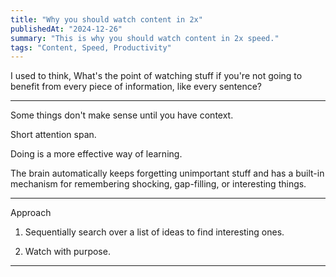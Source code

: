 ```yaml
---
title: "Why you should watch content in 2x"
publishedAt: "2024-12-26"
summary: "This is why you should watch content in 2x speed."
tags: "Content, Speed, Productivity"
---
```



I used to think, What's the point of watching stuff if you're not going to benefit from every piece of information, like every sentence?


---


Some things don't make sense until you have context.

Short attention span.

Doing is a more effective way of learning.

The brain automatically keeps forgetting unimportant stuff and has a built-in mechanism for remembering shocking, gap-filling, or interesting things.


---

Approach

1. Sequentially search over a list of ideas to find interesting ones.


2. Watch with purpose.




---
